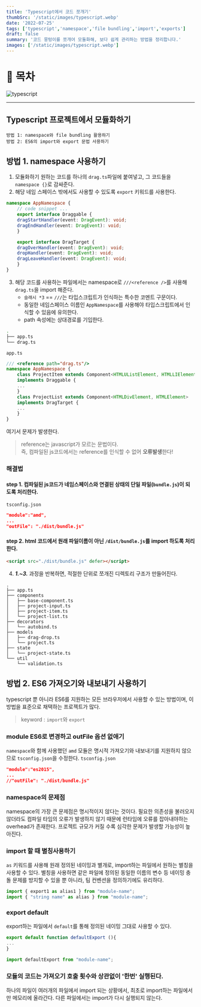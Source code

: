 ```yaml
---
title: 'Typescript에서 코드 쪼개기'
thumbSrc: '/static/images/typescript.webp'
date: '2022-07-25'
tags: ['typescript','namespace','file bundling','import','exports']
draft: false
summary: '코드 뭉텅이를 쪼개어 모듈화해, 보다 쉽게 관리하는 방법을 정리합니다.'
images: ['/static/images/typescript.webp']
---
```


# 📌 목차

![typescript](/static/images/typescript.webp)

---

## Typescript 프로젝트에서 모듈화하기
```
방법 1: namespace와 file bundling 활용하기  
방법 2: ES6의 import와 export 문법 사용하기
```

## 방법 1. namespace 사용하기
1. 모듈화하기 원하는 코드를 하나의 `drag.ts`파일에 붙여넣고, 그 코드들을 `namespace {}`로 감싸준다.
2. 해당 네임 스페이스 밖에서도 사용할 수 있도록 `export` 키워드를 사용한다.
```typescript
namespace AppNamespace {    
    // code snippet ...
    export interface Draggable {
    dragStartHandler(event: DragEvent): void;
    dragEndHandler(event: DragEvent): void;
    }

    export interface DragTarget {
    dragOverHandler(event: DragEvent): void;
    dropHandler(event: DragEvent): void;
    dragLeaveHandler(event: DragEvent): void;
    }
}
```
3. 해당 코드를 사용하는 파일에서는 namespace로 `///<reference />`를 사용해 `drag.ts`을 import 해준다.
    - `슬래시 *3` == `///`는 타입스크립트가 인식하는 특수한 코멘트 구문이다.   
    - 동일한 네임스페이스 이름인 `AppNamespace`를 사용해야 타입스크립트에서 인식할 수 있음에 유의한다.
    - path 속성에는 상대경로를 기입한다.
```bash
.
├── app.ts
└── drag.ts
```
`app.ts`
```typescript
/// <reference path="drag.ts"/>
namespace AppNamespace {
    class ProjectItem extends Component<HTMLUListElement, HTMLLIElement> 
    implements Draggable {
    ...
    }
    class ProjectList extends Component<HTMLDivElement, HTMLElement> 
    implements DragTarget { 
    ...
    }
}
```

여기서 문제가 발생한다.

> reference는 javascript가 모르는 문법이다.  
> 즉, 컴파일된 js코드에서는 reference를 인식할 수 없어 **오류발생**한다!

### 해결법
#### step 1. 컴파일된 js코드가 네임스페이스와 연결된 상태의 단일 파일(`bundle.js`)이 되도록 처리한다.
`tsconfig.json`
```json
"module":"amd",
...
"outFile": "./dist/bundle.js"
```

#### step 2. html 코드에서 원래 파일이름이 아닌 `/dist/bundle.js`를 import 하도록 처리한다. 

```html
<script src="./dist/bundle.js" defer></script>
```

4. ***1.~3.*** 과정을 반복하면, 적절한 단위로 쪼개진 디렉토리 구조가 만들어진다.
```shell
.
├── app.ts
├── components
│   ├── base-component.ts
│   ├── project-input.ts
│   ├── project-item.ts
│   └── project-list.ts
├── decorators
│   └── autobind.ts
├── models
│   ├── drag-drop.ts
│   └── project.ts
├── state
│   └── project-state.ts
└── util
    └── validation.ts
```

## 방법 2. ES6 가져오기와 내보내기 사용하기
typescript 뿐 아니라 ES6를 지원하는 모든 브라우저에서 사용할 수 있는 방법이며, 이 방법을 표준으로 채택하는 프로젝트가 많다.

> keyword : `import`와 `export`
### module ES6로 변경하고 outFile 옵션 없애기
`namespace`와 함께 사용했던 `amd` 모듈은 명시적 가져오기와 내보내기를 지원하지 않으므로 `tsconfig.json`을 수정한다.
`tsconfig.json`
```json
"module":"es2015",
...
//"outFile": "./dist/bundle.js"
```
### namespace의 문제점
namespace의 가장 큰 문제점은 명시적이지 않다는 것이다. 필요한 의존성을 불러오지 않더라도 컴파일 타임의 오류가 발생하지 않기 때문에 런타임에 오류를 잡아내야하는 overhead가 존재한다. 
프로젝트 규모가 커질 수록 심각한 문제가 발생할 가능성이 높아진다. 

### import 할 때 별칭사용하기
`as` 키워드를 사용해 원래 정의된 네이밍과 별개로, import하는 파일에서 원하는 별칭을 사용할 수 있다. 
별칭을 사용하면 같은 파일에 정의된 동일한 이름의 변수 등 네이밍 충돌 문제를 방지할 수 있을 뿐 아니라, 팀 컨벤션을 정의하기에도 유리하다. 
```typescript
import { export1 as alias1 } from "module-name";
import { "string name" as alias } from "module-name";
```
### export default  
export하는 파일에서 `default`를 통해 정의된 네이밍 그대로 사용할 수 있다. 
```typescript
export default function defaultExport (){
...
}
```
```typescript
import defaultExport from "module-name";
```
### 모듈의 코드는 가져오기 호출 횟수와 상관없이 '한번' 실행된다.
하나의 파일이 여러개의 파일에서 import 되는 상황에서,  최초로 import하는 파일에서만 메모리에 올라간다. 다른 파일에서는 import가 다시 실행되지 않는다. 